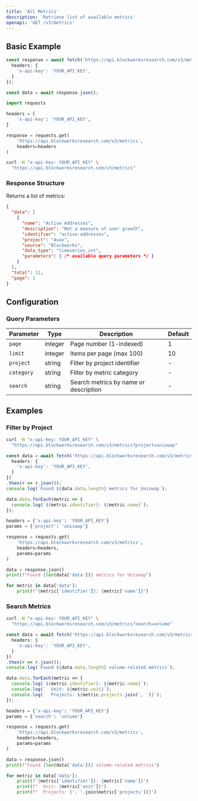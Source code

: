 ```yaml
---
title: 'All Metrics'
description: 'Retrieve list of available metrics'
openapi: 'GET /v3/metrics'
---
```



<Endpoint method="GET" path="/v3/metrics" size="xl" />

## Basic Example

<CodeGroup>

```typescript TypeScript
const response = await fetch('https://api.blockworksresearch.com/v3/metrics', {
  headers: {
    'x-api-key': 'YOUR_API_KEY',
  }
});

const data = await response.json();
```

```python Python
import requests

headers = {
    'x-api-key': 'YOUR_API_KEY',
}

response = requests.get(
    'https://api.blockworksresearch.com/v3/metrics',
    headers=headers
)
```

```bash cURL
curl -H "x-api-key: YOUR_API_KEY" \
  "https://api.blockworksresearch.com/v3/metrics"
```


</CodeGroup>

### Response Structure

Returns a list of metrics:

```json
{
  "data": [
    {
      "name": "Active Addresses",
      "description": "Not a measure of user growth",
      "identifier": "active-addresses",
      "project": "Avax",
      "source": "Blockworks",
      "data_type": "timeseries_int",
      "parameters": { /* available query parameters */ }
    }
  ],
  "total": 12,
  "page": 1
}
```

## Configuration

### Query Parameters

| Parameter | Type | Description | Default |
|-----------|------|-------------|---------|
| `page` | integer | Page number (1-indexed) | 1 |
| `limit` | integer | Items per page (max 100) | 10 |
| `project` | string | Filter by project identifier | - |
| `category` | string | Filter by metric category | - |
| `search` | string | Search metrics by name or description | - |

## Examples

### Filter by Project

<CodeGroup>

```bash cURL
curl -H "x-api-key: YOUR_API_KEY" \
  "https://api.blockworksresearch.com/v3/metrics?project=uniswap"
```

```typescript TypeScript
const data = await fetch('https://api.blockworksresearch.com/v3/metrics?project=uniswap', {
  headers: {
    'x-api-key': 'YOUR_API_KEY',
  }
})
.then(r => r.json());
console.log(`Found ${data.data.length} metrics for Uniswap`);

data.data.forEach(metric => {
  console.log(`${metric.identifier}: ${metric.name}`);
});
```

```python Python
headers = {'x-api-key': 'YOUR_API_KEY'}
params = {'project': 'uniswap'}

response = requests.get(
    'https://api.blockworksresearch.com/v3/metrics',
    headers=headers,
    params=params
)

data = response.json()
print(f"Found {len(data['data'])} metrics for Uniswap")

for metric in data['data']:
    print(f"{metric['identifier']}: {metric['name']}")
```

</CodeGroup>

### Search Metrics

<CodeGroup>

```bash cURL
curl -H "x-api-key: YOUR_API_KEY" \
  "https://api.blockworksresearch.com/v3/metrics?search=volume"
```

```typescript TypeScript
const data = await fetch('https://api.blockworksresearch.com/v3/metrics?search=volume', {
  headers: {
    'x-api-key': 'YOUR_API_KEY',
  }
})
.then(r => r.json());
console.log(`Found ${data.data.length} volume-related metrics`);

data.data.forEach(metric => {
  console.log(`${metric.identifier}: ${metric.name}`);
  console.log(`  Unit: ${metric.unit}`);
  console.log(`  Projects: ${metric.projects.join(', ')}`);
});
```

```python Python
headers = {'x-api-key': 'YOUR_API_KEY'}
params = {'search': 'volume'}

response = requests.get(
    'https://api.blockworksresearch.com/v3/metrics',
    headers=headers,
    params=params
)

data = response.json()
print(f"Found {len(data['data'])} volume-related metrics")

for metric in data['data']:
    print(f"{metric['identifier']}: {metric['name']}")
    print(f"  Unit: {metric['unit']}")
    print(f"  Projects: {', '.join(metric['projects'])}")
```

</CodeGroup>
